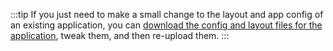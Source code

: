 :::tip
If you just need to make a small change to the layout and app config of an existing application, you can [download the config and layout files for the application](https://docs.vertigisstudio.com/mobileviewer/latest/admin-help/Default.htm#gmv/designer/configuration-Options.htm#Download-app-config), tweak them, and then re-upload them.
:::
